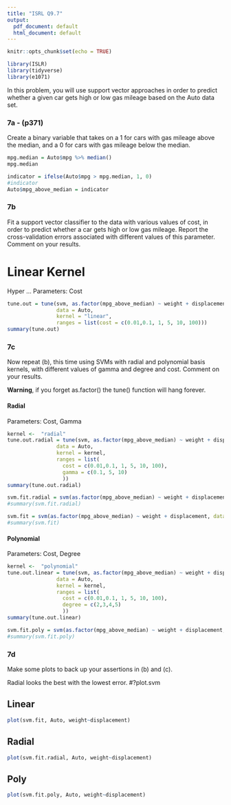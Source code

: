 ```yaml
---
title: "ISRL Q9.7"
output:
  pdf_document: default
  html_document: default
---
```


```r
knitr::opts_chunk$set(echo = TRUE)
```

```r
library(ISLR)
library(tidyverse)
library(e1071)
```

In this problem, you will use support vector approaches in order to predict whether a given car gets high or low gas mileage based on the Auto data set.

### 7a - (p371)

Create a binary variable that takes on a 1 for cars with gas mileage above the median, and a 0 for cars with gas mileage below the median.

```r
mpg.median = Auto$mpg %>% median()
mpg.median
```
```r
indicator = ifelse(Auto$mpg > mpg.median, 1, 0)
#indicator
Auto$mpg_above_median = indicator
```

### 7b

Fit a support vector classifier to the data with various values of cost, in order to predict whether a car gets high or low gas mileage. Report the cross-validation errors associated with different values of this parameter. Comment on your results.

# Linear Kernel

Hyper ... Parameters: Cost
```r
tune.out = tune(svm, as.factor(mpg_above_median) ~ weight + displacement, 
                data = Auto,
                kernel = "linear", 
                ranges = list(cost = c(0.01,0.1, 1, 5, 10, 100)))
summary(tune.out)
```

### 7c

Now repeat (b), this time using SVMs with radial and polynomial basis kernels, with different values of gamma and degree and cost. Comment on your results.

**Warning**, if you forget as.factor() the tune() function will hang forever.

#### Radial

Parameters: Cost, Gamma
```r
kernel <-  "radial"
tune.out.radial = tune(svm, as.factor(mpg_above_median) ~ weight + displacement, 
                data = Auto,
                kernel = kernel, 
                ranges = list(
                  cost = c(0.01,0.1, 1, 5, 10, 100),
                  gamma = c(0.1, 5, 10)
                  ))
summary(tune.out.radial)
```

```r
svm.fit.radial = svm(as.factor(mpg_above_median) ~ weight + displacement, data = Auto, kernel = "radial", cost = 5, gamma = 0.1)
#summary(svm.fit.radial)

```

```r
svm.fit = svm(as.factor(mpg_above_median) ~ weight + displacement, data = Auto, kernel = "linear", cost = c(1))
#summary(svm.fit)
```

#### Polynomial

Parameters: Cost, Degree
```r
kernel <-  "polynomial"
tune.out.linear = tune(svm, as.factor(mpg_above_median) ~ weight + displacement, 
                data = Auto,
                kernel = kernel, 
                ranges = list(
                  cost = c(0.01,0.1, 1, 5, 10, 100),
                  degree = c(2,3,4,5)
                  ))
summary(tune.out.linear)
```
```r
svm.fit.poly = svm(as.factor(mpg_above_median) ~ weight + displacement, data = Auto, kernel = "polynomial", cost = .1, degree = 3)
#summary(svm.fit.poly)

```
### 7d

Make some plots to back up your assertions in (b) and (c).

Radial looks the best with the lowest error.
#?plot.svm

## Linear

```r
plot(svm.fit, Auto, weight~displacement)
```

## Radial

```r
plot(svm.fit.radial, Auto, weight~displacement)
```

## Poly

```r
plot(svm.fit.poly, Auto, weight~displacement)
```